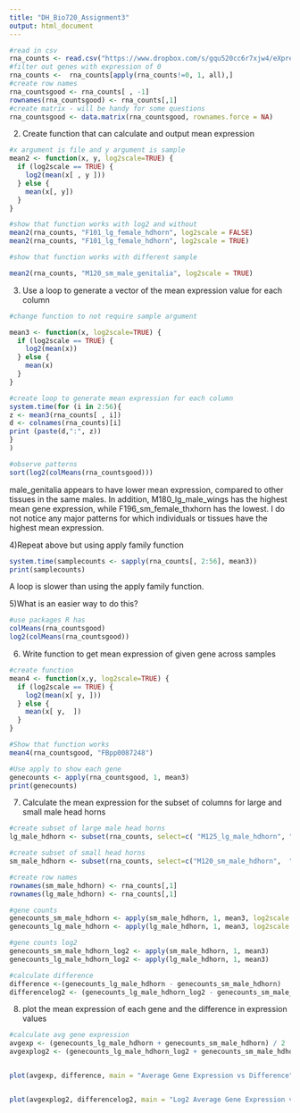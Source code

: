 ```yaml
---
title: "DH_Bio720_Assignment3"
output: html_document
---
```





```r

#read in csv 
rna_counts <- read.csv("https://www.dropbox.com/s/gqu520cc6r7xjw4/eXpress_dm_counts.csv?dl=1",  stringsAsFactors=FALSE)
#filter out genes with expression of 0
rna_counts <-  rna_counts[apply(rna_counts!=0, 1, all),]
#create row names 
rna_countsgood <- rna_counts[ , -1]
rownames(rna_countsgood) <- rna_counts[,1]
#create matrix - will be handy for some questions
rna_countsgood <- data.matrix(rna_countsgood, rownames.force = NA)

```


2) Create function that can calculate and output mean expression 
```r
#x argument is file and y argument is sample
mean2 <- function(x, y, log2scale=TRUE) {
  if (log2scale == TRUE) {
    log2(mean(x[ , y ]))
  } else {
    mean(x[, y])
  }
}

#show that function works with log2 and without
mean2(rna_counts, "F101_lg_female_hdhorn", log2scale = FALSE)
mean2(rna_counts, "F101_lg_female_hdhorn", log2scale = TRUE)

#show that function works with different sample 

mean2(rna_counts, "M120_sm_male_genitalia", log2scale = TRUE)

```


3) Use a loop to generate a vector of the mean expression value for each column 
```r
#change function to not require sample argument 

mean3 <- function(x, log2scale=TRUE) {
  if (log2scale == TRUE) {
    log2(mean(x))
  } else {
    mean(x)
  }
}

#create loop to generate mean expression for each column 
system.time(for (i in 2:56){
z <- mean3(rna_counts[ , i]) 
d <- colnames(rna_counts)[i]
print (paste(d,":", z))
}
)

#observe patterns 
sort(log2(colMeans(rna_countsgood)))

```
male_genitalia appears to have lower mean expression, compared to other tissues in the same males. In addition,  M180_lg_male_wings has the highest mean gene expression, while F196_sm_female_thxhorn has the lowest. I do not notice any major patterns for which individuals or tissues have the highest mean expression.

4)Repeat above but using apply family function 
```r

system.time(samplecounts <- sapply(rna_counts[, 2:56], mean3))
print(samplecounts)

```
A loop is slower than using the apply family function. 

5)What is an easier way to do this? 
```r

#use packages R has
colMeans(rna_countsgood)
log2(colMeans(rna_countsgood))

```

6) Write function to get mean expression of given gene across samples 

```r

#create function
mean4 <- function(x,y, log2scale=TRUE) {
  if (log2scale == TRUE) {
    log2(mean(x[ y, ]))
  } else {
    mean(x[ y,  ])
  }
}

#Show that function works
mean4(rna_countsgood, "FBpp0087248")

#Use apply to show each gene 
genecounts <- apply(rna_countsgood, 1, mean3)
print(genecounts)

```

7) Calculate the mean expression for the subset of columns for large and small male head horns

```r
#create subset of large male head horns
lg_male_hdhorn <- subset(rna_counts, select=c( "M125_lg_male_hdhorn", "M160_lg_male_hdhorn", "M180_lg_male_hdhorn","M257_lg_male_hdhorn"))

#create subset of small head horns 
sm_male_hdhorn <- subset(rna_counts, select=c("M120_sm_male_hdhorn",  "M171_sm_male_hdhorn", "M172_sm_male_hdhorn", "M200_sm_male_hdhorn"))

#create row names 
rownames(sm_male_hdhorn) <- rna_counts[,1]
rownames(lg_male_hdhorn) <- rna_counts[,1]

#gene counts
genecounts_sm_male_hdhorn <- apply(sm_male_hdhorn, 1, mean3, log2scale = FALSE)
genecounts_lg_male_hdhorn <- apply(lg_male_hdhorn, 1, mean3, log2scale = FALSE)

#gene counts log2 
genecounts_sm_male_hdhorn_log2 <- apply(sm_male_hdhorn, 1, mean3)
genecounts_lg_male_hdhorn_log2 <- apply(lg_male_hdhorn, 1, mean3)

#calculate difference 
difference <-(genecounts_lg_male_hdhorn - genecounts_sm_male_hdhorn)
differencelog2 <- (genecounts_lg_male_hdhorn_log2 - genecounts_sm_male_hdhorn_log2)

```


8) plot the mean expression of each gene and the difference in expression values
```r
#calculate avg gene expression
avgexp <- (genecounts_lg_male_hdhorn + genecounts_sm_male_hdhorn) / 2 
avgexplog2 <- (genecounts_lg_male_hdhorn_log2 + genecounts_sm_male_hdhorn_log2) / 2 


plot(avgexp, difference, main = "Average Gene Expression vs Difference", xlab = "Gene Expression", ylab = "Genes Expression Difference")


plot(avgexplog2, differencelog2, main = "Log2 Average Gene Expression vs Difference", xlab = "Avg Gene Expression", ylab = "Gene Expression Difference")

```


 


